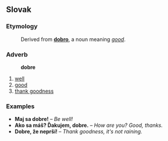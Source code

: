 ==Slovak==
===Etymology===
:Derived from '''[[dobro#Slovak|dobro]]''', a noun meaning ''[[good]]''.
===Adverb===
:'''dobre'''
# [[well]]
# [[good]]
# [[thank goodness]]
===Examples===
* '''Maj sa dobre!''' &ndash; ''Be well!''
* '''Ako sa máš? Ďakujem, dobre.''' &ndash; ''How are you? Good, thanks.''
* '''Dobre, že neprší!''' &ndash; ''Thank goodness, it's not raining.''